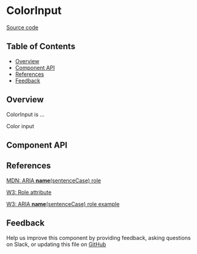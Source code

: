 
# ColorInput

[Source code](<https://github.com/leemonade/bubbles/tree/main/packages/components/form/ColorInput>)

## Table of Contents

<!-- START doctoc generated TOC please keep comment here to allow auto update -->
<!-- DON'T EDIT THIS SECTION, INSTEAD RE-RUN doctoc TO UPDATE -->

- [Overview](#overview)
- [Component API](#component-api)
- [References](#references)
- [Feedback](#feedback)

## Overview

ColorInput is ...

<ThemeProvider>
  <ColorInput>Color input</ColorInput>
</ThemeProvider>

## Component API

<Preview>
  <Story id="molecules-form-color-input--playground" />
</Preview>

<Props of={ColorInput} />

## References

[MDN: ARIA **name**(sentenceCase) role](<https://developer.mozilla.org/en-US/docs/Web/Accessibility/ARIA/Roles/color-input_role>)

[W3: Role attribute](https://www.w3.org/WAI/PF/HTML/wiki/RoleAttribute)

[W3: ARIA **name**(sentenceCase) role example](<https://www.w3.org/TR/2016/WD-wai-aria-practices-1.1-20160317/examples/color-input/color-input.html>)

## Feedback

Help us improve this component by providing feedback, asking questions on Slack, or updating this file on
[GitHub](<https://github.com/leemonade/bubbles/edit/main/packages/components/form/ColorInput.mdx>)
